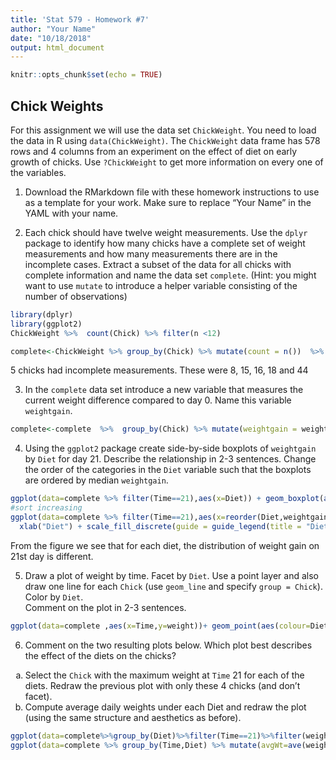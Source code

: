 ```yaml
---
title: 'Stat 579 - Homework #7'
author: "Your Name"
date: "10/18/2018"
output: html_document
---
```


```r
knitr::opts_chunk$set(echo = TRUE)
```

## Chick Weights

For this assignment we will use the data set `ChickWeight`. You need to load the data in R using `data(ChickWeight)`.
The `ChickWeight` data frame has 578 rows and 4 columns from an experiment on the effect of diet on early growth of chicks. Use `?ChickWeight` to get more information on every one of the variables.

1. Download the RMarkdown file with these homework instructions to use as a template for your work.
Make sure to replace "Your Name" in the YAML with your name.

2.  Each chick should have twelve weight measurements. Use the `dplyr` package to identify how many chicks have a complete set of weight measurements and how many measurements there are in the incomplete cases. Extract a subset of the data for all chicks with complete information and name the data set `complete`. (Hint: you might want to use `mutate` to introduce a helper variable consisting of the number of observations)  

```r
library(dplyr)
library(ggplot2)
ChickWeight %>%  count(Chick) %>% filter(n <12)

complete<-ChickWeight %>% group_by(Chick) %>% mutate(count = n())  %>% filter(count==12)
```
5 chicks had incomplete measurements. These were 8, 15, 16, 18 and 44


3. In the `complete` data set introduce a new variable that measures the current weight difference compared to day 0. Name this variable `weightgain`.   

```r
complete<-complete  %>%  group_by(Chick) %>% mutate(weightgain = weight-first(weight))

```

4.  Using the `ggplot2` package create  side-by-side boxplots of `weightgain` by `Diet` for day 21. Describe the relationship in 2-3 sentences. 
Change the order of the categories in the `Diet` variable such that the boxplots are ordered by median `weightgain`.

```r
ggplot(data=complete %>% filter(Time==21),aes(x=Diet)) + geom_boxplot(aes(y=weightgain,fill=Diet))
#sort increasing
ggplot(data=complete %>% filter(Time==21),aes(x=reorder(Diet,weightgain,FUN = median))) + geom_boxplot(aes(y=weightgain,fill=reorder(Diet,weightgain,FUN = median)))+
  xlab("Diet") + scale_fill_discrete(guide = guide_legend(title = "Diet"))

```

From the figure we see that for each diet, the distribution of weight gain on 21st day is different.

5. Draw a plot of weight by time. Facet by `Diet`. Use a point layer and also draw one line for each `Chick` (use `geom_line` and specify `group = Chick`). Color by `Diet`.  <br>
Comment on the plot in  2-3 sentences. 

```r
ggplot(data=complete ,aes(x=Time,y=weight))+ geom_point(aes(colour=Diet)) + facet_wrap(~Diet)+ geom_line(aes(x=Time,y=weight, group = Chick, colour=Diet))

```


6. Comment on the two resulting plots below. Which plot best describes the effect of the diets on the chicks?
  a. Select the  `Chick` with the maximum weight at `Time` 21 for each of the diets. Redraw the previous plot with only these 4 chicks (and don't facet).
  b. Compute average daily weights under each Diet and redraw the plot (using the same structure and aesthetics as before).<br>
  
```r
ggplot(data=complete%>%group_by(Diet)%>%filter(Time==21)%>%filter(weight==max(weight)) ,aes(x=Time,y=weight))+ geom_point(aes(colour=Diet)) 
ggplot(data=complete %>% group_by(Time,Diet) %>% mutate(avgWt=ave(weight)) ,aes(x=Time,y=avgWt))+ geom_point(aes(colour=Diet)) + facet_wrap(~Diet)+ geom_line(aes(x=Time,y=avgWt, colour=Diet))


```

